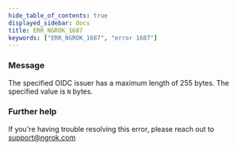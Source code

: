 ```yaml
---
hide_table_of_contents: true
displayed_sidebar: docs
title: ERR_NGROK_1687
keywords: ["ERR_NGROK_1687", "error 1687"]
---
```


### Message

The specified OIDC issuer has a maximum length of 255 bytes. The specified value is `N` bytes.

### Further help

If you're having trouble resolving this error, please reach out to [support@ngrok.com](mailto:support@ngrok.com?subject=Help%20with%20ERR_NGROK_1687)
